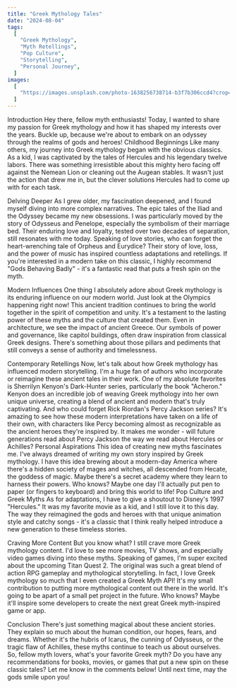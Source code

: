 ```yaml
---
title: "Greek Mythology Tales"
date: "2024-08-04"
tags:
  [
    "Greek Mythology",
    "Myth Retellings",
    "Pop Culture",
    "Storytelling",
    "Personal Journey",
  ]
images:
  [
    "https://images.unsplash.com/photo-1638256738714-b3f7b306ccd4?crop=entropy&cs=tinysrgb&fit=max&fm=jpg&ixid=M3wxMTc3M3wwfDF8c2VhcmNofDZ8fGhlcmN1bGVzfGVufDB8fHx8fDE3MjI3NzQ4NTZ8MA&ixlib=rb-4.0.3&q=80&w=2000",
  ]
---
```


Introduction Hey there, fellow myth enthusiasts! Today, I wanted to share my passion for Greek mythology and how it has shaped my interests over the years. Buckle up, because we're about to embark on an odyssey through the realms of gods and heroes! Childhood Beginnings Like many others, my journey into Greek mythology began with the obvious classics. As a kid, I was captivated by the tales of Hercules and his legendary twelve labors. There was something irresistible about this mighty hero facing off against the Nemean Lion or cleaning out the Augean stables. It wasn't just the action that drew me in, but the clever solutions Hercules had to come up with for each task. 

Delving Deeper As I grew older, my fascination deepened, and I found myself diving into more complex narratives. The epic tales of the Iliad and the Odyssey became my new obsessions. I was particularly moved by the story of Odysseus and Penelope, especially the symbolism of their marriage bed. Their enduring love and loyalty, tested over two decades of separation, still resonates with me today. Speaking of love stories, who can forget the heart-wrenching tale of Orpheus and Eurydice? Their story of love, loss, and the power of music has inspired countless adaptations and retellings. If you're interested in a modern take on this classic, I highly recommend "Gods Behaving Badly" - it's a fantastic read that puts a fresh spin on the myth. 

Modern Influences One thing I absolutely adore about Greek mythology is its enduring influence on our modern world. Just look at the Olympics happening right now! This ancient tradition continues to bring the world together in the spirit of competition and unity. It's a testament to the lasting power of these myths and the culture that created them. Even in architecture, we see the impact of ancient Greece. Our symbols of power and governance, like capitol buildings, often draw inspiration from classical Greek designs. There's something about those pillars and pediments that still conveys a sense of authority and timelessness. 

Contemporary Retellings Now, let's talk about how Greek mythology has influenced modern storytelling. I'm a huge fan of authors who incorporate or reimagine these ancient tales in their work. One of my absolute favorites is Sherrilyn Kenyon's Dark-Hunter series, particularly the book "Acheron." Kenyon does an incredible job of weaving Greek mythology into her own unique universe, creating a blend of ancient and modern that's truly captivating. And who could forget Rick Riordan's Percy Jackson series? It's amazing to see how these modern interpretations have taken on a life of their own, with characters like Percy becoming almost as recognizable as the ancient heroes they're inspired by. It makes me wonder - will future generations read about Percy Jackson the way we read about Hercules or Achilles? Personal Aspirations This idea of creating new myths fascinates me. I've always dreamed of writing my own story inspired by Greek mythology. I have this idea brewing about a modern-day America where there's a hidden society of mages and witches, all descended from Hecate, the goddess of magic. Maybe there's a secret academy where they learn to harness their powers. Who knows? Maybe one day I'll actually put pen to paper (or fingers to keyboard) and bring this world to life! Pop Culture and Greek Myths As for adaptations, I have to give a shoutout to Disney's 1997 "Hercules." It was my favorite movie as a kid, and I still love it to this day. The way they reimagined the gods and heroes with that unique animation style and catchy songs - it's a classic that I think really helped introduce a new generation to these timeless stories. 

Craving More Content But you know what? I still crave more Greek mythology content. I'd love to see more movies, TV shows, and especially video games diving into these myths. Speaking of games, I'm super excited about the upcoming Titan Quest 2. The original was such a great blend of action RPG gameplay and mythological storytelling. In fact, I love Greek mythology so much that I even created a Greek Myth API! It's my small contribution to putting more mythological content out there in the world. It's going to be apart of a small pet project in the future. Who knows? Maybe it'll inspire some developers to create the next great Greek myth-inspired game or app. 

Conclusion There's just something magical about these ancient stories. They explain so much about the human condition, our hopes, fears, and dreams. Whether it's the hubris of Icarus, the cunning of Odysseus, or the tragic flaw of Achilles, these myths continue to teach us about ourselves. So, fellow myth lovers, what's your favorite Greek myth? Do you have any recommendations for books, movies, or games that put a new spin on these classic tales? Let me know in the comments below! Until next time, may the gods smile upon you!
